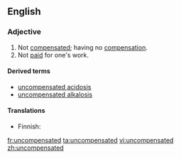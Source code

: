 ==English==

===Adjective===
{{en-adj|-}}

# Not [[compensated]]; having no [[compensation]].
# Not [[paid]] for one's work.

====Derived terms====
* [[uncompensated acidosis]]
* [[uncompensated alkalosis]]

====Translations====
{{trans-top|not compensated}}
* Finnish: {{t|fi|kompensoimaton}}
{{trans-mid}}
{{trans-bottom}}

{{trans-top|not paid}}
{{trans-mid}}
{{trans-bottom}}

[[fr:uncompensated]]
[[ta:uncompensated]]
[[vi:uncompensated]]
[[zh:uncompensated]]